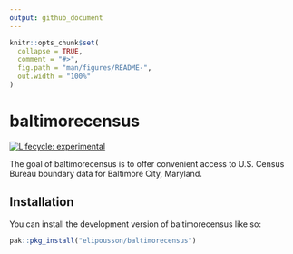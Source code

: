 ```yaml
---
output: github_document
---
```


<!-- README.md is generated from README.Rmd. Please edit that file -->

```r
knitr::opts_chunk$set(
  collapse = TRUE,
  comment = "#>",
  fig.path = "man/figures/README-",
  out.width = "100%"
)
```

# baltimorecensus

<!-- badges: start -->
[![Lifecycle: experimental](https://img.shields.io/badge/lifecycle-experimental-orange.svg)](https://lifecycle.r-lib.org/articles/stages.html#experimental)
<!-- badges: end -->

The goal of baltimorecensus is to offer convenient access to U.S. Census Bureau boundary data for Baltimore City, Maryland.

## Installation

You can install the development version of baltimorecensus like so:

``` r
pak::pkg_install("elipousson/baltimorecensus")
```
